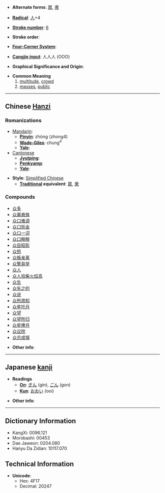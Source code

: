 * '''Alternate forms''': [[眾]], [[衆]]

* '''[[Wiktionary:Chinese radical index| Radical]]''': [[Wiktionary:Chinese radical index 人|人]]+4

* '''[[Wiktionary:Chinese total strokes index|Stroke number]]''': [[Wiktionary:Chinese total strokes index 6|6]]

* '''Stroke order''': 

* '''[[Wiktionary:Chinese four corner index|Four-Corner System]]''': 

* '''[[Wiktionary:Chinese Cangjie index|Cangjie input]]''': 人人人 (OOO)

* '''Graphical Significance and Origin''': 

* '''Common Meaning'''
*# [[multitude]], [[crowd]]
*# [[mass]]es, [[public]]


----

== Chinese [[Hanzi]] ==

===Romanizations===
* [[Mandarin]]:
** '''[[Pinyin]]''': zhòng (zhong4)
** '''[[Wade-Giles]]''': chung<sup>4</sup>
** '''[[Yale]]''': 
*[[Cantonese]]
**'''[[Jyutping]]''':
**'''[[Penkyamp]]''': 
**'''[[Yale]]''': 

* '''Style''': [[Simplified Chinese]] 
** '''[[Traditional Chinese|Traditional]] equivalent''': [[眾]], [[衆]]

===Compounds===
*[[众多]]
*[[众寡悬殊]]
*[[众口难调]]
*[[众口铄金]]
*[[众口一词]]
*[[众口睽睽]]
*[[众目昭彰]]
*[[众怒]]
*[[众叛亲离]]
*[[众擎易举]]
*[[众人]]
*[[众人拾柴火焰高]]
*[[众生]]
*[[众矢之的]]
*[[众说]]
*[[众所周知]]
*[[众星托月]]
*[[众望]]
*[[众望所归]]
*[[众星捧月]]
*[[众议院]]
*[[众志成城]]

* '''Other info''': 

----

== Japanese [[kanji]] ==

* '''Readings'''
** '''[[On]]''': [[ぎん]] (gin), [[ごん]] (gon)
** '''[[Kun]]''': [[おおい]] (ooi)

* '''Other info''':  

----

== Dictionary Information ==

* KangXi: 0096.121
* Morobashi: 00453
* Dae Jaweon: 0204.080
* Hanyu Da Zidian: 10117.070

== Technical Information ==

* '''Unicode''':
** Hex: 4F17
** Decimal: 20247